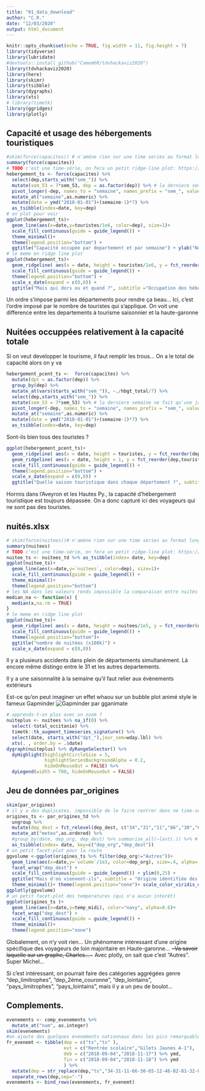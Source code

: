 ```yaml
---
title: "01_data_download"
author: "C.R."
date: "12/03/2020"
output: html_document
---
```


```r
knitr::opts_chunk$set(echo = TRUE, fig.width = 11, fig.height = 7)
library(tidyverse)
library(lubridate)
#devtools::install_github("CamembR/tdvhackaviz2020")
library(tdvhackaviz2020)
library(here)
library(skimr)
library(tsibble)
library(dygraphs)
library(xts)
# library(timetk)
library(ggridges)
library(plotly)
```

## Capacité et usage des hébergements touristiques

```r
#skim(force(capacites)) # n'amène rien sur une time series au format long
summary(force(capacites))
# TODO c'est une time-série, on fera un petit ridge-line plot: https://www.data-to-viz.com/graph/ridgeline.html
hebergement_ts <- force(capacites) %>%
  select(dep,starts_with("sem_")) %>% 
  mutate(sem_53 = 7*sem_53, dep = as.factor(dep)) %>% # la derniere semaine ne fait qu'une journee, ça fait tâche sur les graphes
  pivot_longer(-dep, names_to = "semaine", names_prefix = "sem_", values_to="touristes") %>%
  mutate_at("semaine",as.numeric) %>% 
  mutate(date = ymd("2018-01-01")+(semaine-1)*7) %>% 
  as_tsibble(index=date, key=dep)
# on plot pour voir
ggplot(hebergement_ts)+
  geom_line(aes(x=date,y=touristes/1e6, color=dep), size=1)+
  scale_fill_continuous(guide = guide_legend()) +
  theme_minimal()+
  theme(legend.position="bottom") +
  ggtitle("Capacité occupée par departement et par semaine") + ylab("Nombre de touristes (Millions) par semaine")
# le meme en ridge line plot
ggplot(hebergement_ts)+
  geom_ridgeline( aes(x = date, height = touristes/1e6, y = fct_reorder(dep,touristes)), alpha=0.7) +
  scale_fill_continuous(guide = guide_legend()) +
  theme(legend.position="bottom") + 
  scale_x_date(expand = c(0,0)) +
  ggtitle("Mais qui dors ou et quand ?", subtitle ="Occupation des hébergements touristiques par departement") + ylab("Nombre de touristes par semaine (Millions) ")

```
Un ordre s'impose parmi les départements pour rendre ça beau... Ici, c'est l'ordre imposé par le nombre de touristes qui s'applique. On voit une difference entre les departements à tourisme saisonnier et la haute-garonne

## Nuitées occuppées relativement à la capacité totale

Si on veut developper le tourisme, il faut remplir les trous... On a le total de capacité alors on y va
```r
hebergement_pcent_ts <-  force(capacites) %>%
  mutate(dpt = as.factor(dep)) %>% 
  group_by(dep) %>% 
  mutate_at(vars(starts_with("sem_")), ~./hbgt_total/7) %>% 
  select(dep,starts_with("sem_")) %>% 
  mutate(sem_53 = 7*sem_53) %>% # la derniere semaine ne fait qu'une journee, ça fait tache sur les graphes
  pivot_longer(-dep, names_to = "semaine", names_prefix = "sem_", values_to="touristes") %>%
  mutate_at("semaine",as.numeric) %>% 
  mutate(date = ymd("2018-01-01")+(semaine-1)*7) %>% 
  as_tsibble(index=date, key=dep)

```

Sont-ils bien tous des touristes ?
```r
ggplot(hebergement_pcent_ts)+
  geom_ridgeline( aes(x = date, height = touristes, y = fct_reorder(dep,touristes)), alpha=0.5, color="darkred", min_height = .5, scale=.5) +
  geom_ridgeline( aes(x = date, height = 1, y = fct_reorder(dep,touristes)), alpha=0.01, color="black", scale=.5, size=0.1) +
  scale_fill_continuous(guide = guide_legend()) +
  theme(legend.position="bottom") + 
  scale_x_date(expand = c(0,0)) +
  ggtitle("Quelle saison touristique dans chaque département ?", subtitle="Occupation des hébergements touristiques par departement, 100 % représenté par la fine ligne noire, on ne représente pas en dessous de 50%") + ylab("Nombre de voyageurs par semaine (pourcent) ")
```
Hormis dans l'Aveyron et les Hautes Py., la capacité d'hébergement touristique est toujours dépassée. On a donc capturé ici des voyageurs qui ne sont pas des touristes.


## nuités.xlsx
```r
# skim(force(nuitees))# n'amène rien sur une time series au format long
summary(nuitees)
# TODO c'est une time-série, on fera un petit ridge-line plot: https://www.data-to-viz.com/graph/ridgeline.html
nuitee_ts <- nuitees_td %>% as_tsibble(index= date, key=dep)
ggplot(nuitee_ts)+
  geom_line(aes(x=date,y=`nuitees`, color=dep), size=1)+
  scale_fill_continuous(guide = guide_legend()) +
  theme_minimal()+
  theme(legend.position="bottom")
# les NA dans les valeurs rends impossible la comparaison entre nuités et le fct_reorder bouhhh
median_na <- function(x) {
  median(x,na.rm = TRUE)
}
# le meme en ridge line plot
ggplot(nuitee_ts)+
  geom_ridgeline( aes(x = date, height = nuitees/1e5, y = fct_reorder(dep, `nuitees`, .fun=median_na)), alpha=0.5) +
  scale_fill_continuous(guide = guide_legend()) +
  theme(legend.position="bottom")+
  ggtitle("nombre de nuitées (x100k)") + 
  scale_x_date(expand = c(0,0)) 

```

Il y a plusieurs accidents dans plein de départements simultanément.
Là encore même distingo entre le 31 et les autres departements.

Il y a une saisonnalité à la semaine qu'il faut relier aux évènements extérieurs

Est-ce qu'on peut imaginer un effet whaou sur un bubble plot animé style le fameux Gapminder ![Gapminder par gganimate](https://gganimate.com/reference/figures/README-unnamed-chunk-4-1.gif)  

```r
# apprends-t-on plus avec un zoom ?
nuiteplus <- nuitees %>% na_if(0) %>% 
  select(-total_occitanie) %>%
  timetk::tk_augment_timeseries_signature() %>%
  select(date, starts_with("dpt_"),jour_sem=wday.lbl) %>%
  xts(. , order.by = .$date)                                                                                                                            
dygraph(nuiteplus) %>% dyRangeSelector() %>%
  dyHighlight(highlightCircleSize = 5, 
              highlightSeriesBackgroundAlpha = 0.2,
              hideOnMouseOut = FALSE) %>% 
  dyLegend(width = 700, hideOnMouseOut = FALSE)
```


## Jeu de données par_origines 
```r
skim(par_origines)
# il y a des duplicates. impossible de le faire rentrer dans ne time-series sans les enlever !
origines_ts <- par_origines_td %>%
  ungroup %>% 
  mutate(dep_dest = fct_relevel(dep_dest, c("34","31","11","66","30","65","12","46","82","81","32","09","48"))) %>% 
  mutate_at("meteo",as.ordered) %>% 
  #group_by(date, dep_org, dep_dest) %>% summarise_all(~last(.)) %>% # filter duplicate
  as_tsibble(index= date, key=c("dep_org","dep_dest"))
# un petit facet-plot pour la route
ggvolume <-ggplot(origines_ts %>% filter(dep_org!="Autres"))+
  geom_line(aes(x=date,y=`volume`/1e3, color=dep_org), size=.4, alpha=.6)+
  facet_wrap("dep_dest") +
  scale_fill_continuous(guide = guide_legend()) + ylim(0,25) +
  ggtitle("Mais d'où viennent-ils", subtitle = "Origine identifiée des voyageurs dans chaque departement visité")+
  theme_minimal()+ theme(legend.position="none")+ scale_color_viridis_d(option="E") 
ggplotly(ggvolume)
# un petit facet-plot des temperatures (qui n'a aucun interêt)
ggplot(origines_ts )+
  geom_line(aes(x=date,y=temp_midi), color="navy", alpha=0.6)+
  facet_wrap("dep_dest") +
  scale_fill_continuous(guide = guide_legend()) +
  theme_minimal()+
  theme(legend.position="none")

```

Globalement, on n'y voit rien... Un phénomene intéressant d'une origine spécifique des voyageurs de loin  majoritaire en Haute-garonne... ~~~Va savoir laquelle sur un graphe, Charles...~~~ Avec plotly, on sait que c'est "Autres". Super Michel...

Si c'est intéressant, on pourrait faire des catégories aggrégées genre "dep_limitrophes", "dep_2éme_couronne", "dep_lointains", "pays_limitrophes", "pays_lointains", mais il y a un peu de boulot...

## Complements.

```r
evenements <- comp_evenements %>% 
  mutate_at("num", as.integer)
skim(evenements)
#on ajoute des quelques évenements nationnaux dans les pics remarquables
fr_evenemt <- tibble(dep = c("ts","ts" ),
                     evt = c("Rentrée scolaire","Gilets Jaunes A-1"),
                     deb = c("2018-09-04","2018-11-17") %>% ymd,
                     fin = c("2018-09-04","2018-11-18") %>% ymd
                     ) %>%
  mutate(dep = str_replace(dep,"ts","34-31-11-66-30-65-12-46-82-81-32-09-48")) %>%
  separate_rows(dep,sep="-")
evenements <- bind_rows(evenements, fr_evenemt)
```

